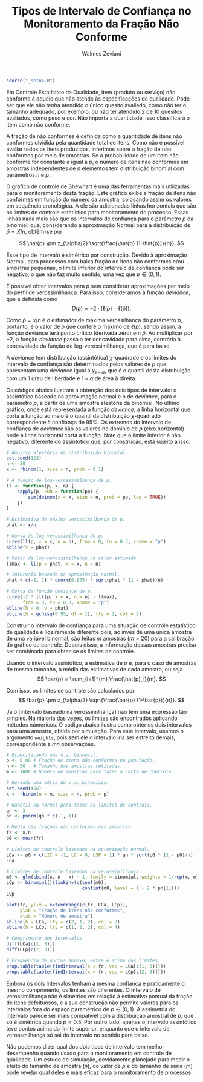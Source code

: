 % Tipos de Intervalo de Confiança no Monitoramento da Fração Não Conforme
% Walmes Zeviani

```r
source("_setup.R")
```

Em Controle Estatístico da Qualidade, item (produto ou serviço) não
conforme é aquele que não atende às especificações de qualidade. Pode
ser que ele não tenha atendido o único quesito avaliado, como não ter o
tamanho adequado, por exemplo, ou não ter atendido 2 de 10 quesitos avaliados,
como peso e cor. Não importa a quantidade, isso classificará o
item como não conforme.

A fração de não conformes é definida como a quantidade de itens não
conformes dividida pela quantidade total de itens. Como não é possível
avaliar todos os itens produzidos, inferimos sobre a fração de não
conformes por meio de amostras. Se a probabilidade de um item não
conforme for constante e igual a $p$, o número de itens não conformes em
amostras independentes de $n$ elementos tem distribuição binomial com
parâmetros $n$ e $p$.

O gráfico de controle de Shewhart é uma das ferramentas mais utilizadas
para o monitoramento desta fração. Este gráfico exibe
a fração de itens não conformes em função do número da amostra,
colocando assim os valores em sequência cronológica. A ele são
adicionadas linhas horizontais que são os limites de controle
estatístico para monitoramento do processo. Essas linhas nada mais são
que os intervalos de confiança para o parâmetro $p$ da binomial, que,
considerando a aproximação Normal para a distribuição de $\hat{p} =
X/n$, obtêm-se por

$$
\hat{p} \pm z_{\alpha/2} \sqrt{\frac{\hat{p} (1-\hat{p})}{n}}.
$$

Esse tipo de intervalo é simétrico por construção. Devido à aproximação Normal,
para processos com baixa fração de itens não conformes e/ou amostras pequenas, 
o limite inferior do intervalo de confiança pode ser negativo, o que não faz 
muito sentido, uma vez que $p \in (0, 1)$.

É possível obter intervalos para $p$ sem considerar aproximações por
meio do perfil de verossimilhança. Para isso, consideramos a função
*deviance*, que  é definida como
$$
D(p) = -2 \cdot (\ell(p) - \ell(\hat{p})).
$$

Como $\hat{p} = x/n$ é o estimador de máxima verossilhança do parâmetro
$p$, portanto, é o valor de $p$ que confere o máximo de $\ell(p)$, sendo assim,
a função deviance terá ponto crítico (derivada zero) em $\hat{p}$. Ao 
multiplicar por $-2$, a função *deviance* passa a ter concavidade para cima, 
contrária à concavidade da função de log-verossimilhança, que é para baixo.

A *deviance* tem distribuição (assintótica) $\chi$-quadrado e os limites do
intervalo  de confiança são determinados pelos valores de $p$ que apresentam uma
*deviance* igual a $\chi_{1-\alpha}$, que é o quantil desta distribuição
com um 1 grau de liberdade e $1-\alpha$ de área à direita.

Os códigos abaixo ilustram a obtenção dos dois tipos de intervalo:
o assintótico baseado na aproximação normal e o de *deviance*, para o
parâmetro $p$, a partir de uma amostra aleatória da binomial. No último
gráfico, onde está representada a função *deviance*, a linha horizontal
que corta a função ao meio é o quantil da distribuição $\chi$-quadrado
correspondente à confiança de 95%. Os extremos do intervalo de confiança
de *deviance* são os valores no domínio de $p$ (eixo horizontal) onde a
linha horizontal corta a função. Note que o limite inferior é não negativo, 
diferente do assintótico que, por construção, está sujeito a isso.

```r
# Amostra aleatória da distribuição binomial.
set.seed(123)
n <- 30
x <- rbinom(1, size = n, prob = 0.1)

# A função de log-verossimilhança de p.
ll <- function(p, x, n) {
    sapply(p, FUN = function(pp) {
        sum(dbinom(x = x, size = n, prob = pp, log = TRUE))
    })
}

# Estimativa de máxima verossimilhança de p.
phat <- x/n

# Curva de log-verossimilhança de p.
curve(ll(p, x = x, n = n), from = 0, to = 0.3, xname = "p")
abline(v = phat)

# Valor da log-verossimilhança no valor estimado.
llmax <- ll(p = phat, x = x, n = n)

# Intervalo baseado na aproximação normal.
phat + c(-1, 1) * qnorm(0.975) * sqrt(phat * (1 - phat)/n)

# Curva da função deviance de p.
curve(-2 * (ll(p, x = x, n = n) - llmax),
      from = 0, to = 0.3, xname = "p")
abline(h = 0, v = phat)
abline(h = qchisq(0.95, df = 1), lty = 2, col = 2)
```

Construir o intervalo de confiança para uma situação de controle
estatístico de qualidade é ligeiramente diferente pois, ao invés de uma
única amostra de uma variável binomial, são feitas $m$ amostras ($m >
20$) para a calibração do gráfico de controle. Depois disso, a informação dessas
amostras precisa ser combinada para obter-se os limites de controle.

Usando o intervalo assintótico, a estimativa de $p$ é, para o caso de
amostras de mesmo tamanho, a média das estimativas de cada amostra, ou
seja
$$
\bar{p} = \sum_{i=1}^{m} \frac{\hat{p}_i}{m}.
$$

Com isso, os limites de controle são calculados por
$$
\bar{p} \pm z_{\alpha/2} \sqrt{\frac{\bar{p} (1-\bar{p})}{n}}.
$$

Já o [intervalo baseado na verossimilhança] não tem uma expressão tão
simples. Na maioria das vezes, os limites são encontrados aplicando métodos 
númericos. O código abaixo ilustra como obter os dois intervalos para uma 
amostra, obtida por simulação. Para este intervalo, usamos o argumento 
`weights`, pois sem ele o intervalo iria ser estreito demais,
correspondente a $mn$ observações.

```r
# Especificando uma v.a. binomial.
p <- 0.08 # Fração de itens não conformes na população.
n <- 50   # Tamanho das amostras retiradas.
m <- 1000 # Número de amostras para fazer a carta de controle.

# Gerando uma séria de v.a. binomiais.
set.seed(456)
x <- rbinom(n = m, size = n, prob = p)

# Quantil na normal para fazer os limites de controle.
qn <- 3
pn <- pnorm(qn * c(-1, 1))

# Média das frações não conformes nas amostras.
fr <- x/n
p0 <- mean(fr)

# Limites de controle baseados na aproximação normal.
LCa <- p0 + c(LIC = -1, LC = 0, LSP = 1) * qn * sqrt(p0 * (1 - p0)/n)
LCa

# Limites de controle baseados na verossimilhança.
m0 <- glm(cbind(x, n - x) ~ 1, family = binomial, weights = 1/rep(m, m))
LCp <- binomial()$linkinv(c(coef(m0),
                            confint(m0, level = 1 - 2 * pn[1])))
LCp

plot(fr, ylim = extendrange(c(fr, LCa, LCp)),
     ylab = "Fração de itens não conformes",
     xlab = "Número de amostra")
abline(h = LCa, lty = c(2, 1, 2), col = 2)
abline(h = LCp, lty = c(1, 2, 2), col = 4)

# Comprimento dos intervalos.
diff(LCa[c(1, 3)])
diff(LCp[c(2, 3)])

# Frequência de pontos abaixo, entre e acima dos limites.
prop.table(table(findInterval(x = fr, vec = LCa[c(1, 3)])))
prop.table(table(findInterval(x = fr, vec = LCp[c(2, 3)])))
```

Embora os dois intervalos tenham a mesma confiança e praticamente o
mesmo comprimento, os limites são diferentes. O intervalo de verossimilhança 
não é simétrico em relação à estimativa pontual da fração de itens defeituosos,
e a sua construção não permite valores para os intervalos fora do espaço 
paramétrico de $p \in (0,1)$. A assimetria do intervalo parece ser mais 
compatível com a distribuição amostral de $p$, que só é simétrica quando
$p = 0.5$. Por outro lado, apenas o intervalo assintótico teve pontos acima do 
limite superior, enquanto que o intervalo de verossmilhança só sai do intervalo
no sentido para baixo.

Não podemos dizer qual dos dois tipos de intervalo tem melhor desempenho
quando usado para o monitoramento em controle de qualidade. Um estudo de
simulação, devidamente planejado para medir o efeito do tamanho de
amostra ($n$), do valor de $p$ e do tamanho de série ($m$) pode revelar
qual deles é mais eficaz para o monitoramento de processos.

<!--------------------------------------------->
[intervalo de baseado na verossimilhança]: http://data.princeton.edu/wws509/notes/a2s4.html
